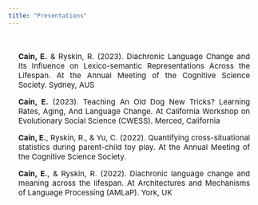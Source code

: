 ```yaml
---
title: "Presentations"
---
```


<style type="text/css">
.title {
  display: none;
}
</style>

<div class="row" style="text-align: justify; font-size:15px;  text-justify: inter-word; padding-top: 20px;padding-left: 20px;padding-right: 20px">

**Cain, E.** & Ryskin, R. (2023). Diachronic Language Change and Its Influence on Lexico-semantic Representations Across the Lifespan. At the Annual Meeting of the Cognitive Science Society. Sydney, AUS

**Cain, E.** (2023). Teaching An Old Dog New Tricks? Learning Rates, Aging, And Language Change. At California Workshop on Evolutionary Social Science (CWESS). Merced, California

**Cain, E.**, Ryskin, R., & Yu, C. (2022). Quantifying cross-situational statistics during parent-child toy play. At the Annual Meeting of the Cognitive Science Society.

**Cain, E.**, & Ryskin, R. (2022). Diachronic language change and meaning across the lifespan. At Architectures and Mechanisms of Language Processing (AMLaP). York, UK
</div>